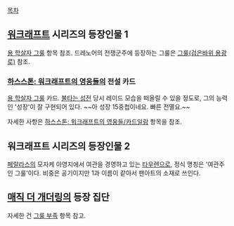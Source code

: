 [[목차]]

== [[워크래프트]] 시리즈의 등장인물 1 ==
[[용 학살자 그룰]] 항목 참조.
드레노어의 전쟁군주에 등장하는 그룰은 [[그룰(검은바위 용광로)]] 참조.

=== [[하스스톤: 워크래프트의 영웅들]]의 전설 카드 ===
[[용 학살자 그룰]] 카드. [[불타는 성전]] 당시 레이드 모습을 떠올릴 수 있을 정도로, 그의 능력인 '성장'이 잘 구현되어 있다. ~~아 성장 15중첩이네요. 빠른 전멸요.~~

자세한 사항은 [[하스스톤: 워크래프트의 영웅들/카드일람]] 항목을 참조.

== 워크래프트 시리즈의 등장인물 2 ==
[[페랄라스]]의 모자케 아영지에서 여관을 경영하고 있는 [[타우렌]]으로, 정식 명칭은 '여관주인 그룰'이다. 비중은 공기이지만 1과 이름이 같아서 팬아트의 소재로 쓰인다.
== [[매직 더 개더링]]의 등장 집단 ==
자세한 건 [[그룰 부족]] 항목 참고.
